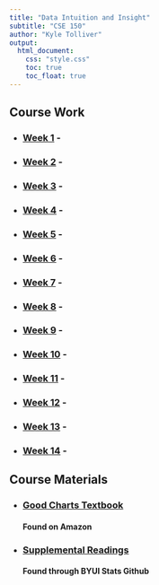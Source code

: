 ```yaml
---
title: "Data Intuition and Insight"
subtitle: "CSE 150"
author: "Kyle Tolliver"
output: 
  html_document:
    css: "style.css"
    toc: true
    toc_float: true
---
```


## Course Work

* ### [Week 1]() - 
* ### [Week 2]() -
* ### [Week 3]() -
* ### [Week 4]() - 
* ### [Week 5]() - 
* ### [Week 6]() - 
* ### [Week 7]() -
* ### [Week 8]() - 
* ### [Week 9]() -
* ### [Week 10]() -
* ### [Week 11]() - 
* ### [Week 12]() - 
* ### [Week 13]() - 
* ### [Week 14]() -

## Course Materials

* ### [Good Charts Textbook](https://www.amazon.com/gp/product/1633690709/ref=ppx_yo_dt_b_asin_title_o00_s00?ie=UTF8&psc=1)         
#### Found on Amazon

* ### [Supplemental Readings](https://byuistats.github.io/BYUI_CSE150_StatBook/)    
#### Found through BYUI Stats Github